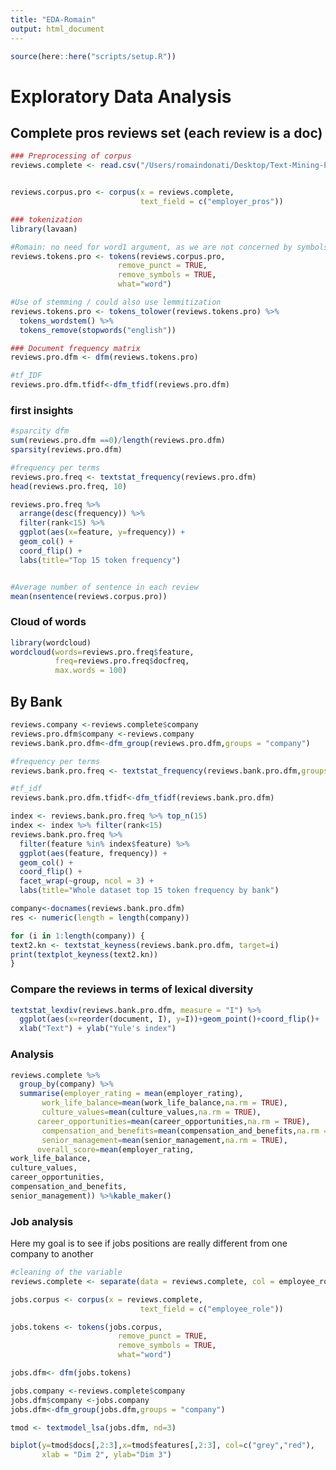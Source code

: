```yaml
---
title: "EDA-Romain"
output: html_document
---
```


```r
source(here::here("scripts/setup.R"))
```

# Exploratory Data Analysis

## Complete pros reviews set (each review is a doc)


```r
### Preprocessing of corpus
reviews.complete <- read.csv("/Users/romaindonati/Desktop/Text-Mining-Project-2020/data/Bank_reviews_processed.csv",stringsAsFactors = FALSE)


reviews.corpus.pro <- corpus(x = reviews.complete,
                             text_field = c("employer_pros"))

```

```r
### tokenization
library(lavaan)

#Romain: no need for word1 argument, as we are not concerned by symbols or whatever.
reviews.tokens.pro <- tokens(reviews.corpus.pro, 
                        remove_punct = TRUE, 
                        remove_symbols = TRUE, 
                        what="word")

#Use of stemming / could also use lemmitization
reviews.tokens.pro <- tokens_tolower(reviews.tokens.pro) %>% 
  tokens_wordstem() %>%
  tokens_remove(stopwords("english"))
```


```r
### Document frequency matrix
reviews.pro.dfm <- dfm(reviews.tokens.pro)

#tf_IDF
reviews.pro.dfm.tfidf<-dfm_tfidf(reviews.pro.dfm)
```

### first insights
```r
#sparcity dfm
sum(reviews.pro.dfm ==0)/length(reviews.pro.dfm)
sparsity(reviews.pro.dfm)

#frequency per terms 
reviews.pro.freq <- textstat_frequency(reviews.pro.dfm)
head(reviews.pro.freq, 10)

reviews.pro.freq %>%
  arrange(desc(frequency)) %>%
  filter(rank<15) %>% 
  ggplot(aes(x=feature, y=frequency)) + 
  geom_col() + 
  coord_flip() +
  labs(title="Top 15 token frequency")


#Average number of sentence in each review
mean(nsentence(reviews.corpus.pro))
```

### Cloud of words
```r

library(wordcloud)
wordcloud(words=reviews.pro.freq$feature,
          freq=reviews.pro.freq$docfreq,
          max.words = 100) 

```

## By Bank

```r
reviews.company <-reviews.complete$company
reviews.pro.dfm$company <-reviews.company
reviews.bank.pro.dfm<-dfm_group(reviews.pro.dfm,groups = "company")

#frequency per terms
reviews.bank.pro.freq <- textstat_frequency(reviews.bank.pro.dfm,groups = "company")

#tf_idf
reviews.bank.pro.dfm.tfidf<-dfm_tfidf(reviews.bank.pro.dfm)

index <- reviews.bank.pro.freq %>% top_n(15)
index <- index %>% filter(rank<15)
reviews.bank.pro.freq %>% 
  filter(feature %in% index$feature) %>% 
  ggplot(aes(feature, frequency)) + 
  geom_col() + 
  coord_flip() +
  facet_wrap(~group, ncol = 3) +
  labs(title="Whole dataset top 15 token frequency by bank")
```

```r
company<-docnames(reviews.bank.pro.dfm)
res <- numeric(length = length(company))

for (i in 1:length(company)) {
text2.kn <- textstat_keyness(reviews.bank.pro.dfm, target=i)
print(textplot_keyness(text2.kn))
}


```


### Compare the reviews in terms of lexical diversity
```r
textstat_lexdiv(reviews.bank.pro.dfm, measure = "I") %>% 
  ggplot(aes(x=reorder(document, I), y=I))+geom_point()+coord_flip()+
  xlab("Text") + ylab("Yule's index")
```

### Analysis

```r
reviews.complete %>%
  group_by(company) %>%
  summarise(employer_rating = mean(employer_rating),
       work_life_balance=mean(work_life_balance,na.rm = TRUE),
       culture_values=mean(culture_values,na.rm = TRUE),
      career_opportunities=mean(career_opportunities,na.rm = TRUE),
       compensation_and_benefits=mean(compensation_and_benefits,na.rm = TRUE),
       senior_management=mean(senior_management,na.rm = TRUE),
      overall_score=mean(employer_rating,
work_life_balance,
culture_values,
career_opportunities,
compensation_and_benefits,
senior_management)) %>%kable_maker()
```

### Job analysis
Here my goal is to see if jobs positions are really different from one company to another
```r
#cleaning of the variable
reviews.complete <- separate(data = reviews.complete, col = employee_role, into = c(NA, "employee_role"), sep = "\\-")

jobs.corpus <- corpus(x = reviews.complete,
                             text_field = c("employee_role"))

jobs.tokens <- tokens(jobs.corpus, 
                        remove_punct = TRUE, 
                        remove_symbols = TRUE, 
                        what="word")

jobs.dfm<- dfm(jobs.tokens)

jobs.company <-reviews.complete$company
jobs.dfm$company <-jobs.company
jobs.dfm<-dfm_group(jobs.dfm,groups = "company")

tmod <- textmodel_lsa(jobs.dfm, nd=3) 

biplot(y=tmod$docs[,2:3],x=tmod$features[,2:3], col=c("grey","red"),
       xlab = "Dim 2", ylab="Dim 3")
```

